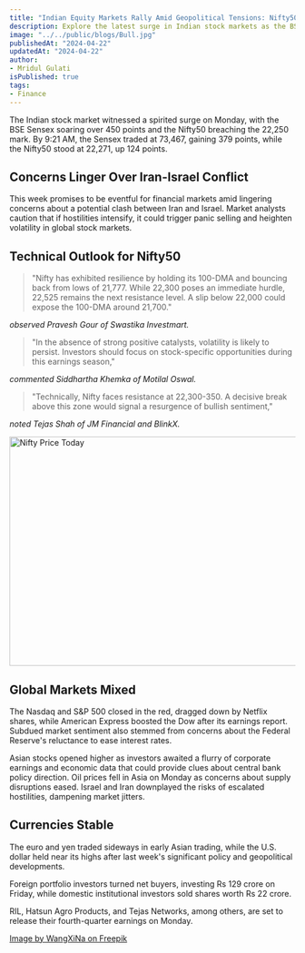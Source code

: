 ```yaml
---
title: "Indian Equity Markets Rally Amid Geopolitical Tensions: Nifty50 Surges Past 22,250 Mark"
description: Explore the latest surge in Indian stock markets as the BSE Sensex and Nifty50 gain amid ongoing Iran-Israel tensions. Get insights into the technical outlook, investor strategies, global market reactions, and key earnings reports affecting market trends.
image: "../../public/blogs/Bull.jpg"
publishedAt: "2024-04-22"
updatedAt: "2024-04-22"
author: 
- Mridul Gulati
isPublished: true
tags: 
- Finance
---
```


The Indian stock market witnessed a spirited surge on Monday, with the BSE Sensex soaring over 450 points and the Nifty50 breaching the 22,250 mark. By 9:21 AM, the Sensex traded at 73,467, gaining 379 points, while the Nifty50 stood at 22,271, up 124 points.

## Concerns Linger Over Iran-Israel Conflict

This week promises to be eventful for financial markets amid lingering concerns about a potential clash between Iran and Israel. Market analysts caution that if hostilities intensify, it could trigger panic selling and heighten volatility in global stock markets.

## Technical Outlook for Nifty50

> "Nifty has exhibited resilience by holding its 100-DMA and bouncing back from lows of 21,777. While 22,300 poses an immediate hurdle, 22,525 remains the next resistance level. A slip below 22,000 could expose the 100-DMA around 21,700."

*observed Pravesh Gour of Swastika Investmart.*

> "In the absence of strong positive catalysts, volatility is likely to persist. Investors should focus on stock-specific opportunities during this earnings season,"

*commented Siddhartha Khemka of Motilal Oswal.*

> "Technically, Nifty faces resistance at 22,300-350. A decisive break above this zone would signal a resurgence of bullish sentiment," 

*noted Tejas Shah of JM Financial and BlinkX.*

<Image
  src="/blogs/Stock.jpg"
  width="718"
  height="404"
  alt="Nifty Price Today"
  sizes="100vw"
/>
## Global Markets Mixed

The Nasdaq and S&P 500 closed in the red, dragged down by Netflix shares, while American Express boosted the Dow after its earnings report. Subdued market sentiment also stemmed from concerns about the Federal Reserve's reluctance to ease interest rates.

Asian stocks opened higher as investors awaited a flurry of corporate earnings and economic data that could provide clues about central bank policy direction.
Oil prices fell in Asia on Monday as concerns about supply disruptions eased. Israel and Iran downplayed the risks of escalated hostilities, dampening market jitters.

## Currencies Stable

The euro and yen traded sideways in early Asian trading, while the U.S. dollar held near its highs after last week's significant policy and geopolitical developments.

Foreign portfolio investors turned net buyers, investing Rs 129 crore on Friday, while domestic institutional investors sold shares worth Rs 22 crore.

RIL, Hatsun Agro Products, and Tejas Networks, among others, are set to release their fourth-quarter earnings on Monday.

[Image by WangXiNa on Freepik](https://www.freepik.com/free-ai-image/financial-investment-bull-market_65695918.htm#query=stock%20market%20bull&position=2&from_view=keyword&track=ais&uuid=280f104d-85b9-43b5-a899-43339835a1fb)

